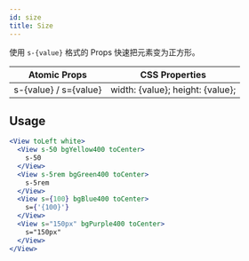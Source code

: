 ```yaml
---
id: size
title: Size
---
```


使用 `s-{value}` 格式的 Props 快速把元素变为正方形。

| Atomic Props          | CSS Properties                   |
| --------------------- | -------------------------------- |
| s-{value} / s={value} | width: {value}; height: {value}; |

## Usage

```jsx live
<View toLeft white>
  <View s-50 bgYellow400 toCenter>
    s-50
  </View>
  <View s-5rem bgGreen400 toCenter>
    s-5rem
  </View>
  <View s={100} bgBlue400 toCenter>
    s={'{100}'}
  </View>
  <View s="150px" bgPurple400 toCenter>
    s="150px"
  </View>
</View>
```
